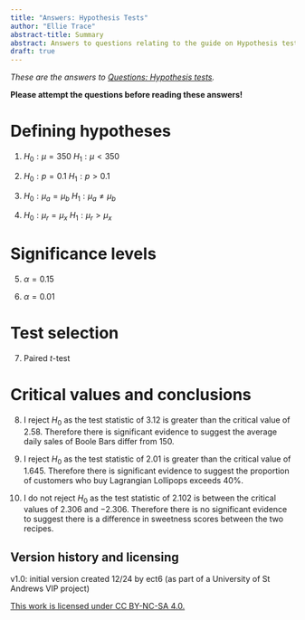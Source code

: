 ```yaml
---
title: "Answers: Hypothesis Tests"
author: "Ellie Trace"
abstract-title: Summary
abstract: Answers to questions relating to the guide on Hypothesis tests.
draft: true
---
```


*These are the answers to [Questions: Hypothesis tests](../questions/qs-hypothesistests.qmd).* 

**Please attempt the questions before reading these answers!**

# Defining hypotheses

1. $H_0: \mu=350$ $H_1: \mu<350$

2. $H_0: p=0.1$ $H_1: p>0.1$

3. $H_0: \mu_a=\mu_b$ $H_1: \mu_a\neq\mu_b$

4. $H_0: \mu_r=\mu_x$ $H_1: \mu_r>\mu_x$

# Significance levels

5. $\alpha=0.15$

6. $\alpha=0.01$

# Test selection

7. Paired $t$-test

# Critical values and conclusions

8. I reject $H_0$ as the test statistic of $3.12$ is greater than the critical value of $2.58$. Therefore there is significant evidence to suggest the average daily sales of Boole Bars differ from 150.

9. I reject $H_0$ as the test statistic of $2.01$ is greater than the critical value of $1.645$. Therefore there is significant evidence to suggest the proportion of customers who buy Lagrangian Lollipops exceeds $40\%$.

10. I do not reject $H_0$ as the test statistic of $2.102$ is between the critical values of $2.306$ and $-2.306$. Therefore there is no significant evidence to suggest there is a difference in sweetness scores between the two recipes.

## Version history and licensing {-}

v1.0: initial version created 12/24 by ect6 (as part of a University of St Andrews VIP project)

[This work is licensed under CC BY-NC-SA 4.0.](https://creativecommons.org/licenses/by-nc-sa/4.0/?ref=chooser-v1)
